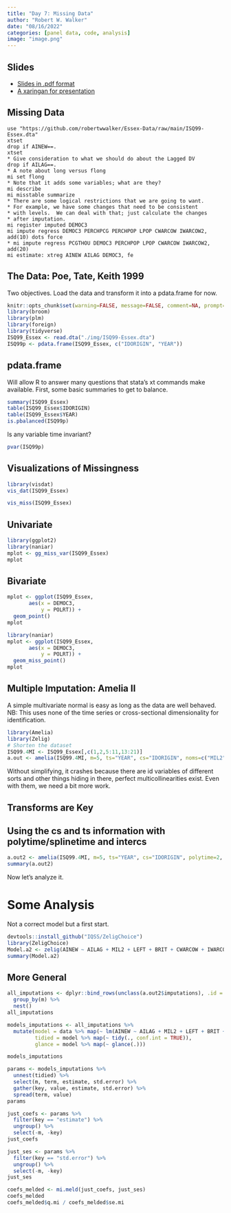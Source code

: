 ```yaml
---
title: "Day 7: Missing Data"
author: "Robert W. Walker"
date: "08/16/2022"
categories: [panel data, code, analysis]
image: "image.png"
---
```


## Slides

- [Slides in .pdf format](./img/slidesDay7.pdf)
- [A xaringan for presentation](https://robertwwalker.github.io/xaringan/ESSSSDA22-Day7/)

## Missing Data


```
use "https://github.com/robertwwalker/Essex-Data/raw/main/ISQ99-Essex.dta"
xtset
drop if AINEW==.
xtset
* Give consideration to what we should do about the Lagged DV
drop if AILAG==.
* A note about long versus flong
mi set flong
* Note that it adds some variables; what are they?
mi describe
mi misstable summarize
* There are some logical restrictions that we are going to want.
* For example, we have some changes that need to be consistent
* with levels.  We can deal with that; just calculate the changes
* after imputation.
mi register imputed DEMOC3
mi impute regress DEMOC3 PERCHPCG PERCHPOP LPOP CWARCOW IWARCOW2, add(10) dots force
* mi impute regress PCGTHOU DEMOC3 PERCHPOP LPOP CWARCOW IWARCOW2, add(20)
mi estimate: xtreg AINEW AILAG DEMOC3, fe
```


## The Data: Poe, Tate, Keith 1999

Two objectives.  Load the data and transform it into a pdata.frame for now.

```r
knitr::opts_chunk$set(warning=FALSE, message=FALSE, comment=NA, prompt=FALSE)
library(broom)
library(plm)
library(foreign)
library(tidyverse)
ISQ99_Essex <- read.dta("./img/ISQ99-Essex.dta")
ISQ99p <- pdata.frame(ISQ99_Essex, c("IDORIGIN", "YEAR"))
```

## pdata.frame

Will allow R to answer many questions that stata's xt commands make available.  First, some basic summaries to get to balance.

```r
summary(ISQ99_Essex)
table(ISQ99_Essex$IDORIGIN)
table(ISQ99_Essex$YEAR)
is.pbalanced(ISQ99p)
```

Is any variable time invariant?

```r
pvar(ISQ99p)
```

## Visualizations of Missingness

```r
library(visdat)
vis_dat(ISQ99_Essex)
```

```r
vis_miss(ISQ99_Essex)
```

## Univariate

```r
library(ggplot2)
library(naniar)
mplot <- gg_miss_var(ISQ99_Essex)
mplot
```


## Bivariate

```r
mplot <- ggplot(ISQ99_Essex, 
       aes(x = DEMOC3, 
           y = POLRT)) + 
  geom_point()
mplot
```


```r
library(naniar)
mplot <- ggplot(ISQ99_Essex, 
       aes(x = DEMOC3, 
           y = POLRT)) + 
  geom_miss_point()
mplot
```



## Multiple Imputation: Amelia II

A simple multivariate normal is easy as long as the data are well behaved.  NB: This uses none of the time series or cross-sectional dimensionality for identification.

```r
library(Amelia)
library(Zelig)
# Shorten the dataset
ISQ99.4MI <- ISQ99_Essex[,c(1,2,5:11,13:21)]
a.out <- amelia(ISQ99.4MI, m=5, ts="YEAR", cs="IDORIGIN", noms=c("MIL2","LEFT","BRIT","CWARCOW","IWARCOW2"), ords = c("AINEW","SDNEW","AILAG","SDLAG","POLRT"))
```
Without simplifying, it crashes because there are id variables of different sorts and other things hiding in there, perfect multicollinearities exist.  Even with them, we need a bit more work.


## Transforms are Key

## Using the cs and ts information with polytime/splinetime and intercs

```r
a.out2 <- amelia(ISQ99.4MI, m=5, ts="YEAR", cs="IDORIGIN", polytime=2, intercs=FALSE, noms=c("MIL2","LEFT","BRIT","CWARCOW","IWARCOW2"), ords = c("AINEW","SDNEW","AILAG","SDLAG","POLRT"), p2s=2, emburn = c(20,50))
summary(a.out2)
```

Now let's analyze it.

# Some Analysis

Not a correct model but a first start.

```r
devtools::install_github("IQSS/ZeligChoice")
library(ZeligChoice)
Model.a2 <- zelig(AINEW ~ AILAG + MIL2 + LEFT + BRIT + CWARCOW + IWARCOW2 + PCGTHOU + PERCHPOP + DEMOC3, model = "ls", data = a.out2)
summary(Model.a2)
```

## More General

```r
all_imputations <- dplyr::bind_rows(unclass(a.out2$imputations), .id = "m") %>%
  group_by(m) %>%
  nest()
all_imputations
```

```r
models_imputations <- all_imputations %>%
  mutate(model = data %>% map(~ lm(AINEW ~ AILAG + MIL2 + LEFT + BRIT + CWARCOW + IWARCOW2 + PCGTHOU + PERCHPOP + DEMOC3, data = .)),
         tidied = model %>% map(~ tidy(., conf.int = TRUE)),
         glance = model %>% map(~ glance(.)))

models_imputations
```



```r
params <- models_imputations %>%
  unnest(tidied) %>%
  select(m, term, estimate, std.error) %>%
  gather(key, value, estimate, std.error) %>%
  spread(term, value)
params
```

```r
just_coefs <- params %>%
  filter(key == "estimate") %>%
  ungroup() %>%
  select(-m, -key)
just_coefs
```

```r
just_ses <- params %>%
  filter(key == "std.error") %>%
  ungroup() %>%
  select(-m, -key)
just_ses
```

```r
coefs_melded <- mi.meld(just_coefs, just_ses)
coefs_melded
coefs_melded$q.mi / coefs_melded$se.mi
```
